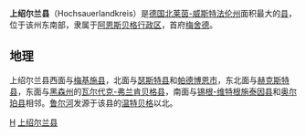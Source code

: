 {{expand|time=2015-08-21T02:07:40+00:00}}
{{unreferenced|time=2015-08-21T02:07:40+00:00}}
{{noteTA|G1=德国地名|G2=Landkreis|G3=单位}}
{{德国县级行政单位
| 县徽图 = Image:DEU Hochsauerlandkreis COA.svg
| 在德国内的位置图 = Image:Lage des Hochsauerlandkreises in Deutschland.png
| 所属联邦州 = 北莱茵-威斯特法伦州
| 所属行政区 = 阿恩斯贝格行政区
| 首府 = 梅舍德
| 面积 = 1958.77
| 人口 = 276,594
| 统计时间 = 2006年6月30日
| 人口密度 = 141
| 汽车牌号 = HSK
| 下设城镇 = 10个县、2个镇
| 政府地址 = Steinstraße 27<br />59872 Meschede
| 政府网站 = www.hochsauerlandkreis.de
| 在州内的位置图 = Image:North rhine w hsk.png
|}}

'''上绍尔兰县'''（Hochsauerlandkreis）是[[德国|德国]][[北莱茵-威斯特法伦州|北莱茵-威斯特法伦州]]面积最大的[[县_(德国)|县]]，位于该州东南部，隶属于[[阿恩斯贝格行政区|阿恩斯贝格行政区]]，首府[[梅舍德|梅舍德]]。

== 地理 ==
上绍尔兰县西面与[[梅基施县|梅基施县]]，北面与[[瑟斯特县|瑟斯特县]]和[[帕德博恩|帕德博恩市]]，东北面与[[赫克斯特县|赫克斯特县]]，东面与[[黑森州|黑森州]]的[[瓦尔代克-弗兰肯贝格县|瓦尔代克-弗兰肯贝格县]]，南面与[[锡根-维特根施泰因县|锡根-维特根施泰因县]]和[[奥尔珀县|奥尔珀县]]相邻。[[鲁尔河|鲁尔河]]发源于该县的[[温特贝格|温特贝格]]以北。

{{北莱茵-威斯特法伦州行政区划}}
{{Authority control}}

[[Category:北莱茵-威斯特法伦州|H]]
[[Category:上绍尔兰县|]]